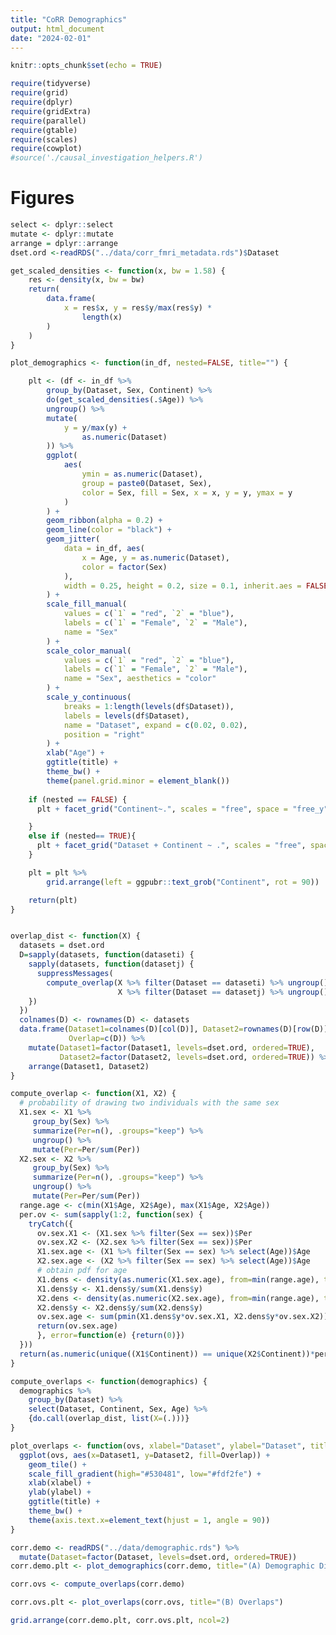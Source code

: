```yaml
---
title: "CoRR Demographics"
output: html_document
date: "2024-02-01"
---
```


```r
knitr::opts_chunk$set(echo = TRUE)
```


```r
require(tidyverse)
require(grid)
require(dplyr)
require(gridExtra)
require(parallel)
require(gtable)
require(scales)
require(cowplot)
#source('./causal_investigation_helpers.R')
```

# Figures


```r
select <- dplyr::select
mutate <- dplyr::mutate
arrange = dplyr::arrange
dset.ord <-readRDS("../data/corr_fmri_metadata.rds")$Dataset

get_scaled_densities <- function(x, bw = 1.58) {
    res <- density(x, bw = bw)
    return(
        data.frame(
            x = res$x, y = res$y/max(res$y) *
                length(x)
        )
    )
}

plot_demographics <- function(in_df, nested=FALSE, title="") {

    plt <- (df <- in_df %>%
        group_by(Dataset, Sex, Continent) %>%
        do(get_scaled_densities(.$Age)) %>%
        ungroup() %>%
        mutate(
            y = y/max(y) +
                as.numeric(Dataset)
        )) %>%
        ggplot(
            aes(
                ymin = as.numeric(Dataset),
                group = paste0(Dataset, Sex),
                color = Sex, fill = Sex, x = x, y = y, ymax = y
            )
        ) +
        geom_ribbon(alpha = 0.2) +
        geom_line(color = "black") +
        geom_jitter(
            data = in_df, aes(
                x = Age, y = as.numeric(Dataset),
                color = factor(Sex)
            ),
            width = 0.25, height = 0.2, size = 0.1, inherit.aes = FALSE
        ) +
        scale_fill_manual(
            values = c(`1` = "red", `2` = "blue"),
            labels = c(`1` = "Female", `2` = "Male"),
            name = "Sex"
        ) +
        scale_color_manual(
            values = c(`1` = "red", `2` = "blue"),
            labels = c(`1` = "Female", `2` = "Male"),
            name = "Sex", aesthetics = "color"
        ) +
        scale_y_continuous(
            breaks = 1:length(levels(df$Dataset)),
            labels = levels(df$Dataset),
            name = "Dataset", expand = c(0.02, 0.02),
            position = "right"
        ) +
        xlab("Age") +
        ggtitle(title) +
        theme_bw() +
        theme(panel.grid.minor = element_blank())
    
    if (nested == FALSE) {
      plt + facet_grid("Continent~.", scales = "free", space = "free_y", switch = "y")

    }
    else if (nested== TRUE){
      plt + facet_grid("Dataset + Continent ~ .", scales = "free", space = "free_y", switch = "y")
    }

    plt = plt %>%
        grid.arrange(left = ggpubr::text_grob("Continent", rot = 90))

    return(plt)
}


overlap_dist <- function(X) {
  datasets = dset.ord
  D=sapply(datasets, function(dataseti) {
    sapply(datasets, function(datasetj) {
      suppressMessages(
        compute_overlap(X %>% filter(Dataset == dataseti) %>% ungroup(), 
                        X %>% filter(Dataset == datasetj) %>% ungroup()))
    })
  })
  colnames(D) <- rownames(D) <- datasets
  data.frame(Dataset1=colnames(D)[col(D)], Dataset2=rownames(D)[row(D)],
             Overlap=c(D)) %>%
    mutate(Dataset1=factor(Dataset1, levels=dset.ord, ordered=TRUE),
           Dataset2=factor(Dataset2, levels=dset.ord, ordered=TRUE)) %>%
    arrange(Dataset1, Dataset2)
}

compute_overlap <- function(X1, X2) {
  # probability of drawing two individuals with the same sex
  X1.sex <- X1 %>%
     group_by(Sex) %>%
     summarize(Per=n(), .groups="keep") %>%
     ungroup() %>%
     mutate(Per=Per/sum(Per))
  X2.sex <- X2 %>%
     group_by(Sex) %>%
     summarize(Per=n(), .groups="keep") %>%
     ungroup() %>%
     mutate(Per=Per/sum(Per))
  range.age <- c(min(X1$Age, X2$Age), max(X1$Age, X2$Age))
  per.ov <- sum(sapply(1:2, function(sex) {
    tryCatch({
      ov.sex.X1 <- (X1.sex %>% filter(Sex == sex))$Per
      ov.sex.X2 <- (X2.sex %>% filter(Sex == sex))$Per
      X1.sex.age <- (X1 %>% filter(Sex == sex) %>% select(Age))$Age
      X2.sex.age <- (X2 %>% filter(Sex == sex) %>% select(Age))$Age
      # obtain pdf for age
      X1.dens <- density(as.numeric(X1.sex.age), from=min(range.age), to=max(range.age))
      X1.dens$y <- X1.dens$y/sum(X1.dens$y)
      X2.dens <- density(as.numeric(X2.sex.age), from=min(range.age), to=max(range.age))
      X2.dens$y <- X2.dens$y/sum(X2.dens$y)
      ov.sex.age <- sum(pmin(X1.dens$y*ov.sex.X1, X2.dens$y*ov.sex.X2))
      return(ov.sex.age)
      }, error=function(e) {return(0)})
  }))
  return(as.numeric(unique((X1$Continent)) == unique(X2$Continent))*per.ov)
}

compute_overlaps <- function(demographics) {
  demographics %>%
    group_by(Dataset) %>%
    select(Dataset, Continent, Sex, Age) %>%
    {do.call(overlap_dist, list(X=(.)))}
}

plot_overlaps <- function(ovs, xlabel="Dataset", ylabel="Dataset", title="") {
  ggplot(ovs, aes(x=Dataset1, y=Dataset2, fill=Overlap)) +
    geom_tile() +
    scale_fill_gradient(high="#530481", low="#fdf2fe") +
    xlab(xlabel) +
    ylab(ylabel) +
    ggtitle(title) +
    theme_bw() +
    theme(axis.text.x=element_text(hjust = 1, angle = 90))
}
```

```r
corr.demo <- readRDS("../data/demographic.rds") %>%
  mutate(Dataset=factor(Dataset, levels=dset.ord, ordered=TRUE))
corr.demo.plt <- plot_demographics(corr.demo, title="(A) Demographic Distributions", nested=TRUE)

corr.ovs <- compute_overlaps(corr.demo)

corr.ovs.plt <- plot_overlaps(corr.ovs, title="(B) Overlaps")
```

```r
grid.arrange(corr.demo.plt, corr.ovs.plt, ncol=2)
```
